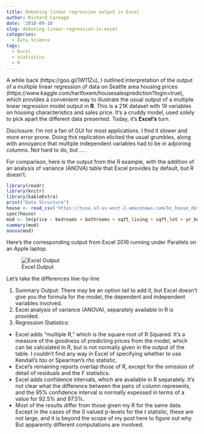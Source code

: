 ```yaml
---
title: Deboning linear regression output in Excel
author: Richard Careaga
date: '2018-09-18'
slug: deboning-linear-regression-in-excel
categories:
  - Data Science
tags:
  - Excel
  - statistics
  - R
---
```



A while back (https://goo.gl/1W11Zu), I outlined interpretation of the output of a multiple linear regression of data on Seattle area housing prices (https://www.kaggle.com/harlfoxem/housesalesprediction?login=true), which  provides a convenient way to illustrate the usual output of a multiple linear regression model output in **R**. This is a 21K dataset with 19 variables on housing characteristics and sales price. It's a cruddy model, used solely to pick apart the different data presented. Today, it's **Excel's** turn.

Disclosure: I'm not a fan of GUI for most applications. I find it slower and more error prone. Doing this replication elicited the usual grumbles, along with annoyance that multiple independent variables had to be in adjoining columns. Not hard to do, but ... .

For comparison, here is the output from the R example, with the addition of an analysis of variance (ANOVA) table that Excel provides by default, but R doesn't.

```r
library(readr)
library(knitr)
library(kableExtra)
print("Data Structure")
house <- read_csv('https://tuva.s3-us-west-2.amazonaws.com/kc_house_data.csv',comment = '')
spec(house)
mod <- lm(price ~ bedrooms + bathrooms + sqft_living + sqft_lot + yr_built, data = house)
summary(mod)
anova(mod)
```

Here's the corresponding output from Excel 2016 running under Parallels on an Apple laptop.

![Excel Output](https://s3-us-west-2.amazonaws.com/tuva/ExcelRegressionExample.png)

Let's take the differences line-by-line
 
1. Summary Output: There may be an option tail to add it, but Excel doesn't give you the formula for the model, the dependent and independent variables involved.
2. Excel analysis of variance (ANOVA), separately available in R is provided.
3. Regression Statistics: 
* Excel adds "multiple R," which is the square root of R Squared. It's a measure of the goodness of predicting prices from the model, which can be calculated in R, but is not normally given in the output of the table. I couldn't find any way in Excel of specifying whether to use Kendall's *tau* or Spearman's *rho* statistic.
* Excel's remaining reports overlap those of R, except for the omission of detail of residuals and the F statistics.
* Excel adds confidence intervals, which are available in R separately. It's not clear what the difference between the pairs of column represents, and the 95% confidence interval is normally expessed in terms of a value for 92.5% and 97.5%.
* Most of the results differ from those given my R for the same data. Except in the cases of the 0 valued p-levels for the *t* statistic, these are not large, and it is beyond the scope of my post here to figure out why. But apparently different computations are involved.

